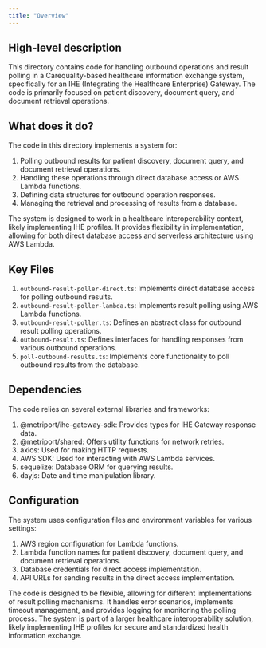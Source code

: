 ```yaml
---
title: "Overview"
---
```


## High-level description
This directory contains code for handling outbound operations and result polling in a Carequality-based healthcare information exchange system, specifically for an IHE (Integrating the Healthcare Enterprise) Gateway. The code is primarily focused on patient discovery, document query, and document retrieval operations.

## What does it do?
The code in this directory implements a system for:

1. Polling outbound results for patient discovery, document query, and document retrieval operations.
2. Handling these operations through direct database access or AWS Lambda functions.
3. Defining data structures for outbound operation responses.
4. Managing the retrieval and processing of results from a database.

The system is designed to work in a healthcare interoperability context, likely implementing IHE profiles. It provides flexibility in implementation, allowing for both direct database access and serverless architecture using AWS Lambda.

## Key Files

1. `outbound-result-poller-direct.ts`: Implements direct database access for polling outbound results.
2. `outbound-result-poller-lambda.ts`: Implements result polling using AWS Lambda functions.
3. `outbound-result-poller.ts`: Defines an abstract class for outbound result polling operations.
4. `outbound-result.ts`: Defines interfaces for handling responses from various outbound operations.
5. `poll-outbound-results.ts`: Implements core functionality to poll outbound results from the database.

## Dependencies
The code relies on several external libraries and frameworks:

1. @metriport/ihe-gateway-sdk: Provides types for IHE Gateway response data.
2. @metriport/shared: Offers utility functions for network retries.
3. axios: Used for making HTTP requests.
4. AWS SDK: Used for interacting with AWS Lambda services.
5. sequelize: Database ORM for querying results.
6. dayjs: Date and time manipulation library.

## Configuration
The system uses configuration files and environment variables for various settings:

1. AWS region configuration for Lambda functions.
2. Lambda function names for patient discovery, document query, and document retrieval operations.
3. Database credentials for direct access implementation.
4. API URLs for sending results in the direct access implementation.

The code is designed to be flexible, allowing for different implementations of result polling mechanisms. It handles error scenarios, implements timeout management, and provides logging for monitoring the polling process. The system is part of a larger healthcare interoperability solution, likely implementing IHE profiles for secure and standardized health information exchange.